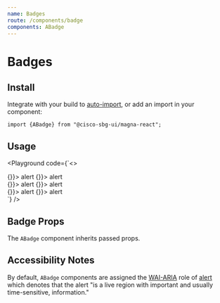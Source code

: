 ```yaml
---
name: Badges
route: /components/badge
components: ABadge
---
```


# Badges

## Install

Integrate with your build to [auto-import](/#integrating), or add an import in your component:

```
import {ABadge} from "@cisco-sbg-ui/magna-react";
```

## Usage

<Playground
  code={`<>
  <div>
    <ABadge color="cisco-blue" content="3" large className="mr-4">
      <AButton tertiaryAlt icon className="pa-1" onClick={() => {}}>
        <AIcon size={48}>alert</AIcon>
      </AButton>
    </ABadge>
    <ABadge color="status-red" content="99+" large>
      <AButton tertiaryAlt icon className="pa-1" onClick={() => {}}>
        <AIcon size={48}>alert</AIcon>
      </AButton>
    </ABadge>
  </div>
  <div className="mt-4">
    <ABadge color="cisco-blue" content="3" className="mr-4">
      <AButton secondary icon className="pa-1" onClick={() => {}}>
        <AIcon size={24}>alert</AIcon>
      </AButton>
    </ABadge>
    <ABadge color="status-red" content="99+">
      <AButton secondary icon className="pa-1" onClick={() => {}}>
        <AIcon size={24}>alert</AIcon>
      </AButton>
    </ABadge>
  </div>
  <div className="mt-4">
    <ABadge color="cisco-blue" content="3" small className="mr-4">
      <AButton primary icon className="pa-1" onClick={() => {}}>
        <AIcon size={16}>alert</AIcon>
      </AButton>
    </ABadge>
    <ABadge color="status-red" content="99+" small>
      <AButton primary icon className="pa-1" onClick={() => {}}>
        <AIcon size={16}>alert</AIcon>
      </AButton>
    </ABadge>
  </div>
</>
`}
/>

## Badge Props

The `ABadge` component inherits passed props.

<Props of="ABadge" />

## Accessibility Notes

By default, `ABadge` components are assigned the [WAI-ARIA](https://www.w3.org/WAI/standards-guidelines/aria/) role of [alert](https://www.w3.org/TR/wai-aria/#alert) which denotes that the alert "is a live region with important and usually time-sensitive, information."
